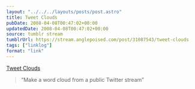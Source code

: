 ```yaml
---
layout: "../../../layouts/posts/post.astro"
title: Tweet Clouds
pubDate: 2008-04-08T00:47:02+00:00
updatedDate: 2008-04-08T00:47:02+00:00
source: tumblr stream
tumblrUrl: https://stream.anglepoised.com/post/31087543/tweet-clouds
tags: ["linklog"]
format: "link"
---
```


[Tweet Clouds][1]

> &ldquo;Make a word cloud from a public Twitter stream&rdquo;

[1]: http://tweetcloud.com/
